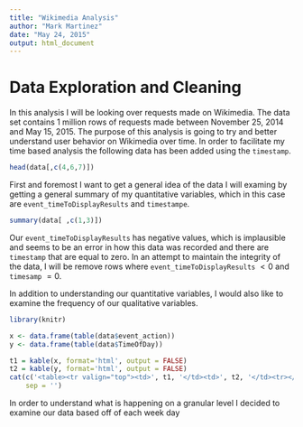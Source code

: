 ```yaml
---
title: "Wikimedia Analysis"
author: "Mark Martinez"
date: "May 24, 2015"
output: html_document
---
```

# Data Exploration and Cleaning
In this analysis I will be looking over requests made on Wikimedia. The data set contains 1 million rows of requests made between November 25, 2014 and May 15, 2015.
The purpose of this analysis is going to try and better understand user behavior on Wikimedia over time. In order to facilitate my time based analysis the following data has been added using the `timestamp`.


```r
head(data[,c(4,6,7)])
````


First and foremost I want to get a general idea of the data I will examing by getting a general summary of my quantitative variables, which in this case are `event_timeToDisplayResults` and `timestampe`. 


```r
summary(data[ ,c(1,3)])
```

Our `event_timeToDisplayResults` has negative values, which is implausible and seems to be an error in how this data was recorded and there are `timestamp` that are equal to zero. In an attempt to maintain the integrity of the data, I will be remove rows where `event_timeToDisplayResults` $< 0$ and `timesamp` $= 0$.   


In addition to understanding our quantitative variables, I would also like to examine the frequency of our qualitative variables.
```r
library(knitr)

x <- data.frame(table(data$event_action))
y <- data.frame(table(data$TimeOfDay))

t1 = kable(x, format='html', output = FALSE)
t2 = kable(y, format='html', output = FALSE)
cat(c('<table><tr valign="top"><td>', t1, '</td><td>', t2, '</td><tr></table>'),
    sep = '')

```


In order to understand what is happening on a granular level I decided to examine our data based off of each week day 